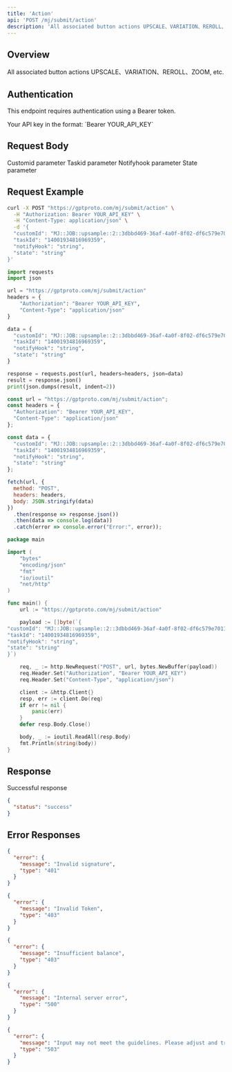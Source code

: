 ```yaml
---
title: 'Action'
api: 'POST /mj/submit/action'
description: 'All associated button actions UPSCALE、VARIATION、REROLL、ZOOM, etc.'
---
```


## Overview

All associated button actions UPSCALE、VARIATION、REROLL、ZOOM, etc.

## Authentication

This endpoint requires authentication using a Bearer token.

<ParamField header="Authorization" type="string" required default="sk-***********">
  Your API key in the format: `Bearer YOUR_API_KEY`
</ParamField>

## Request Body

<ParamField body="customId" type="string"  default="MJ::JOB::upsample::2::3dbbd469-36af-4a0f-8f02-df6c579e7011">
  Customid parameter
</ParamField>

<ParamField body="taskId" type="string"  default="14001934816969359">
  Taskid parameter
</ParamField>

<ParamField body="notifyHook" type="string"  default="string">
  Notifyhook parameter
</ParamField>

<ParamField body="state" type="string"  default="string">
  State parameter
</ParamField>

## Request Example

<CodeGroup>

```bash cURL
curl -X POST "https://gptproto.com/mj/submit/action" \
  -H "Authorization: Bearer YOUR_API_KEY" \
  -H "Content-Type: application/json" \
  -d '{
  "customId": "MJ::JOB::upsample::2::3dbbd469-36af-4a0f-8f02-df6c579e7011",
  "taskId": "14001934816969359",
  "notifyHook": "string",
  "state": "string"
}'
```

```python Python
import requests
import json

url = "https://gptproto.com/mj/submit/action"
headers = {
    "Authorization": "Bearer YOUR_API_KEY",
    "Content-Type": "application/json"
}

data = {
  "customId": "MJ::JOB::upsample::2::3dbbd469-36af-4a0f-8f02-df6c579e7011",
  "taskId": "14001934816969359",
  "notifyHook": "string",
  "state": "string"
}

response = requests.post(url, headers=headers, json=data)
result = response.json()
print(json.dumps(result, indent=2))
```

```javascript JavaScript
const url = "https://gptproto.com/mj/submit/action";
const headers = {
  "Authorization": "Bearer YOUR_API_KEY",
  "Content-Type": "application/json"
};

const data = {
  "customId": "MJ::JOB::upsample::2::3dbbd469-36af-4a0f-8f02-df6c579e7011",
  "taskId": "14001934816969359",
  "notifyHook": "string",
  "state": "string"
};

fetch(url, {
  method: "POST",
  headers: headers,
  body: JSON.stringify(data)
})
  .then(response => response.json())
  .then(data => console.log(data))
  .catch(error => console.error("Error:", error));
```

```go Go
package main

import (
    "bytes"
    "encoding/json"
    "fmt"
    "io/ioutil"
    "net/http"
)

func main() {
    url := "https://gptproto.com/mj/submit/action"

    payload := []byte(`{
"customId": "MJ::JOB::upsample::2::3dbbd469-36af-4a0f-8f02-df6c579e7011",
"taskId": "14001934816969359",
"notifyHook": "string",
"state": "string"
}`)

    req, _ := http.NewRequest("POST", url, bytes.NewBuffer(payload))
    req.Header.Set("Authorization", "Bearer YOUR_API_KEY")
    req.Header.Set("Content-Type", "application/json")

    client := &http.Client{}
    resp, err := client.Do(req)
    if err != nil {
        panic(err)
    }
    defer resp.Body.Close()

    body, _ := ioutil.ReadAll(resp.Body)
    fmt.Println(string(body))
}
```

</CodeGroup>

## Response

<ResponseField name="Success" type="200">
  Successful response

```json
{
  "status": "success"
}
```
</ResponseField>

## Error Responses

<ResponseExample>

```json 401 - Invalid signature
{
  "error": {
    "message": "Invalid signature",
    "type": "401"
  }
}
```

```json 403 - Invalid Token
{
  "error": {
    "message": "Invalid Token",
    "type": "403"
  }
}
```

```json 403 - Insufficient balance
{
  "error": {
    "message": "Insufficient balance",
    "type": "403"
  }
}
```

```json 500 - Internal server error
{
  "error": {
    "message": "Internal server error",
    "type": "500"
  }
}
```

```json 503 - Content policy violation
{
  "error": {
    "message": "Input may not meet the guidelines. Please adjust and try again.",
    "type": "503"
  }
}
```

</ResponseExample>

